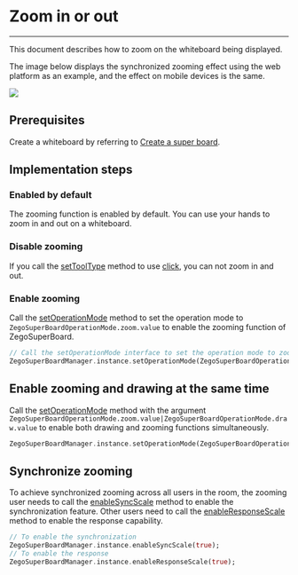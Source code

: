 # Zoom in or out

- - -


This document describes how to zoom on the whiteboard being displayed.

The image below displays the synchronized zooming effect using the web platform as an example, and the effect on mobile devices is the same.

<Frame width="512" height="auto" caption=""><img src="https://storage.zego.im/sdk-doc/Pics/WhiteboardView/zoom.gif" /></Frame>

## Prerequisites
Create a whiteboard by referring to [Create a super board](../quick-start/create-white-board.mdx).

## Implementation steps

### Enabled by default

The zooming function is enabled by default. You can use your hands to zoom in and out on a whiteboard.

### Disable zooming

If you call the [setToolType](https://pub.dev/documentation/zego_superboard/latest/zego_superboard/ZegoSuperBoardManager/setToolType.html) method to use [click](https://pub.dev/documentation/zego_superboard/latest/zego_superboard_defines/ZegoSuperBoardTool.html#click), you can not zoom in and out.

### Enable zooming

Call the [setOperationMode](https://pub.dev/documentation/zego_superboard/latest/zego_superboard/ZegoSuperBoardManager/setOperationMode.html) method to set the operation mode to `ZegoSuperBoardOperationMode.zoom.value` to enable the zooming function of ZegoSuperBoard.

```dart
// Call the setOperationMode interface to set the operation mode to zoom mode.
ZegoSuperBoardManager.instance.setOperationMode(ZegoSuperBoardOperationMode.zoom.value);
```

## Enable zooming and drawing at the same time

Call the [setOperationMode](https://pub.dev/documentation/zego_superboard/latest/zego_superboard/ZegoSuperBoardManager/setOperationMode.html) method with the argument `ZegoSuperBoardOperationMode.zoom.value|ZegoSuperBoardOperationMode.draw.value` to enable both drawing and zooming functions simultaneously.

```dart
ZegoSuperBoardManager.instance.setOperationMode(ZegoSuperBoardOperationMode.zoom.value|ZegoSuperBoardOperationMode.draw.value);
```

## Synchronize zooming

To achieve synchronized zooming across all users in the room, the zooming user needs to call the [enableSyncScale](https://pub.dev/documentation/zego_superboard/latest/zego_superboard/ZegoSuperBoardManager/enableSyncScale.html) method to enable the synchronization feature. Other users need to call the [enableResponseScale](https://pub.dev/documentation/zego_superboard/latest/zego_superboard/ZegoSuperBoardManager/enableResponseScale.html) method to enable the response capability.

```dart
// To enable the synchronization
ZegoSuperBoardManager.instance.enableSyncScale(true);
// To enable the response
ZegoSuperBoardManager.instance.enableResponseScale(true);
```
